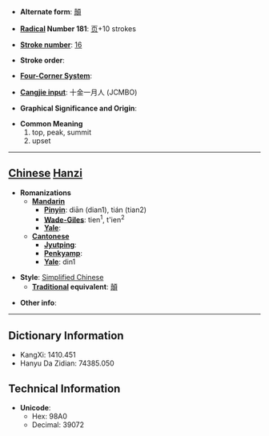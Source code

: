 * '''Alternate form''': [[顛]]

* '''[[Wiktionary:Chinese radical index| Radical]] Number 181''': [[Wiktionary:Chinese radical index 页|页]]+10 strokes

* '''[[Wiktionary:Chinese total strokes index|Stroke number]]''': [[Wiktionary:Chinese total strokes index 16|16]]

* '''Stroke order''': 

* '''[[Wiktionary:Chinese four corner index|Four-Corner System]]''': 

* '''[[Wiktionary:Chinese Cangjie index|Cangjie input]]''': 十金一月人 (JCMBO)

* '''Graphical Significance and Origin''': 

* '''Common Meaning'''
*#top, peak, summit
*# upset


----

== [[Chinese]] [[Hanzi]] ==

* '''Romanizations'''
** '''[[Mandarin]]'''
*** '''[[Pinyin]]''': diān (dian1), tián (tian2)
*** '''[[Wade-Giles]]''': tien<sup>1</sup>, t'ien<sup>2</sup>
*** '''[[Yale]]''': 
** '''[[Cantonese]]'''
*** '''[[Jyutping]]''':
*** '''[[Penkyamp]]''': 
*** '''[[Yale]]''': din1

* '''Style''': [[Simplified Chinese]] 
** '''[[Traditional Chinese|Traditional]] equivalent''': [[顛]]

* '''Other info''': 

----

== Dictionary Information ==

* KangXi: 1410.451
* Hanyu Da Zidian: 74385.050

== Technical Information ==

* '''Unicode''':
** Hex: 98A0
** Decimal: 39072